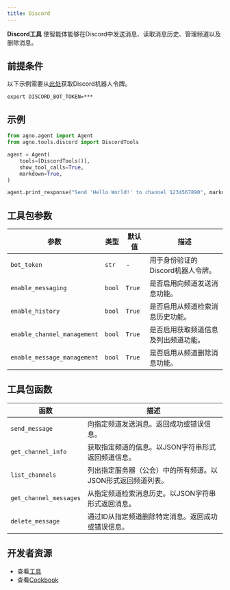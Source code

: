 ```yaml
---
title: Discord
---
```

**Discord工具** 使智能体能够在Discord中发送消息、读取消息历史、管理频道以及删除消息。

## 前提条件

以下示例需要从[此处](https://discord.com/developers/applications)获取Discord机器人令牌。

```shell
export DISCORD_BOT_TOKEN=***
```

## 示例

```python cookbook/tools/discord.py
from agno.agent import Agent
from agno.tools.discord import DiscordTools

agent = Agent(
    tools=[DiscordTools()],
    show_tool_calls=True,
    markdown=True,
)

agent.print_response("Send 'Hello World!' to channel 1234567890", markdown=True)
```
## 工具包参数

| 参数                   | 类型    | 默认值 | 描述                                                                           |
| --------------------------- | ------- | ------- | ------------------------------------------------------------------------------------- |
| `bot_token`                 | `str`   | -  | 用于身份验证的Discord机器人令牌。                                                 |
| `enable_messaging`          | `bool`  | `True`  | 是否启用向频道发送消息功能。                                       |
| `enable_history`            | `bool`  | `True`  | 是否启用从频道检索消息历史功能。                           |
| `enable_channel_management` | `bool`  | `True`  | 是否启用获取频道信息及列出频道功能。                         |
| `enable_message_management` | `bool`  | `True`  | 是否启用从频道删除消息功能。                                    |

## 工具包函数

| 函数                                          | 描述                                                                                                   |
| ------------------------------------------------- | ------------------------------------------------------------------------------------------------------------- |
| `send_message`     | 向指定频道发送消息。返回成功或错误信息。                                    |
| `get_channel_info`               | 获取指定频道的信息。以JSON字符串形式返回频道信息。                    |
| `list_channels`                    | 列出指定服务器（公会）中的所有频道。以JSON形式返回频道列表。                        |
| `get_channel_messages`| 从指定频道检索消息历史。以JSON字符串形式返回消息。                         |
| `delete_message`| 通过ID从指定频道删除特定消息。返回成功或错误信息。                 |

## 开发者资源

- 查看[工具](https://github.com/agno-agi/agno/blob/main/libs/agno/agno/tools/discord.py)
- 查看[Cookbook](https://github.com/agno-agi/agno/blob/main/cookbook/tools/discord.py)